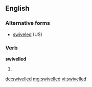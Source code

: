 ==English==

===Alternative forms===
* [[swiveled]] (US)

===Verb===
'''swivelled'''

# {{context|British}} {{en-past of|swivel}}

[[de:swivelled]]
[[mg:swivelled]]
[[vi:swivelled]]